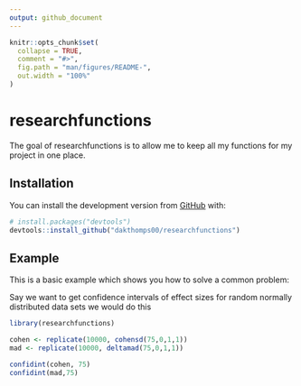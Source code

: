 ```yaml
---
output: github_document
---
```


<!-- README.md is generated from README.Rmd. Please edit that file -->

```r
knitr::opts_chunk$set(
  collapse = TRUE,
  comment = "#>",
  fig.path = "man/figures/README-",
  out.width = "100%"
)
```

# researchfunctions

<!-- badges: start -->
<!-- badges: end -->

The goal of researchfunctions is to allow me to keep all my functions for my project in one place.

## Installation

You can install the development version from [GitHub](https://github.com/) with:

``` r
# install.packages("devtools")
devtools::install_github("dakthomps00/researchfunctions")
```
## Example

This is a basic example which shows you how to solve a common problem:

Say we want to get confidence intervals of effect sizes for random normally distributed data sets we would do this

```r
library(researchfunctions)

cohen <- replicate(10000, cohensd(75,0,1,1))
mad <- replicate(10000, deltamad(75,0,1,1))

confidint(cohen, 75)
confidint(mad,75)
```
